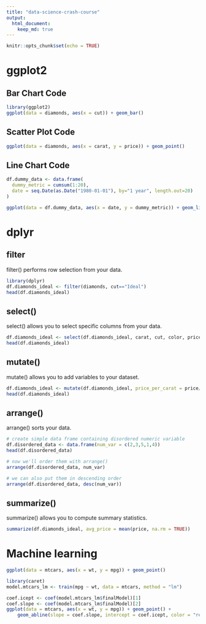 ```yaml
---
title: "data-science-crash-course"
output: 
  html_document:
    keep_md: true
---
```


```r
knitr::opts_chunk$set(echo = TRUE)
```

# ggplot2

## Bar Chart Code

```r
library(ggplot2)
ggplot(data = diamonds, aes(x = cut)) + geom_bar()
```

## Scatter Plot Code

```r
ggplot(data = diamonds, aes(x = carat, y = price)) + geom_point()
```

## Line Chart Code

```r
df.dummy_data <- data.frame(
  dummy_metric = cumsum(1:20),
  date = seq.Date(as.Date("1980-01-01"), by="1 year", length.out=20)
)

ggplot(data = df.dummy_data, aes(x = date, y = dummy_metric)) + geom_line()
```

# dplyr

## filter

filter() performs row selection from your data.

```r
library(dplyr)
df.diamonds_ideal <- filter(diamonds, cut=="Ideal")
head(df.diamonds_ideal)
```

## select()

select() allows you to select specific columns from your data.

```r
df.diamonds_ideal <- select(df.diamonds_ideal, carat, cut, color, price, clarity)
head(df.diamonds_ideal)
```

## mutate()

mutate() allows you to add variables to your dataset.

```r
df.diamonds_ideal <- mutate(df.diamonds_ideal, price_per_carat = price/carat)
head(df.diamonds_ideal)
```

## arrange()

arrange() sorts your data.

```r
# create simple data frame containing disordered numeric variable
df.disordered_data <- data.frame(num_var = c(2,3,5,1,4))
head(df.disordered_data)
```

```r
# now we'll order them with arrange()
arrange(df.disordered_data, num_var)
```

```r
# we can also put them in descending order
arrange(df.disordered_data, desc(num_var))
```

## summarize()

summarize() allows you to compute summary statistics.

```r
summarize(df.diamonds_ideal, avg_price = mean(price, na.rm = TRUE))
```

# Machine learning

```r
ggplot(data = mtcars, aes(x = wt, y = mpg)) + geom_point()
```

```r
library(caret)
model.mtcars_lm <- train(mpg ~ wt, data = mtcars, method = "lm")
```

```r
coef.icept <- coef(model.mtcars_lm$finalModel)[1]
coef.slope <- coef(model.mtcars_lm$finalModel)[2]
ggplot(data = mtcars, aes(x = wt, y = mpg)) + geom_point() + 
    geom_abline(slope = coef.slope, intercept = coef.icept, color = "red")
```



